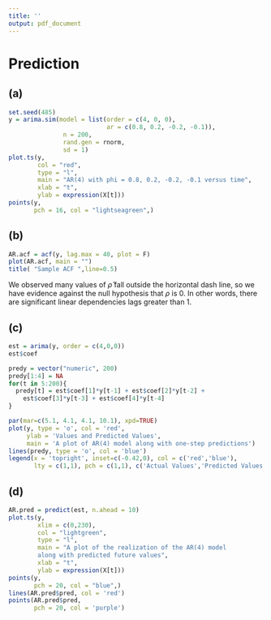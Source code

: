 ---
title: ''
output: pdf_document
---

# Prediction

## (a)

```{r}
set.seed(485)
y = arima.sim(model = list(order = c(4, 0, 0),
                           ar = c(0.8, 0.2, -0.2, -0.1)),
               n = 200,
               rand.gen = rnorm,
               sd = 1)
plot.ts(y,
        col = "red",
        type = "l",
        main = "AR(4) with phi = 0.8, 0.2, -0.2, -0.1 versus time",
        xlab = "t",
        ylab = expression(X[t]))
points(y,
       pch = 16, col = "lightseagreen",)
```

\bigskip

## (b)

```{r}
AR.acf = acf(y, lag.max = 40, plot = F)
plot(AR.acf, main = "")
title( "Sample ACF ",line=0.5)
```

\bigskip

We observed many values of $\hat{\rho}$ fall outside the horizontal dash line, so we have evidence against the null hypothesis that $\rho$ is 0. In other words, there are significant linear dependencies lags greater than 1. 

\bigskip

## (c)

```{r}
est = arima(y, order = c(4,0,0))
est$coef
```

```{r}
predy = vector("numeric", 200)
predy[1:4] = NA
for(t in 5:200){
  predy[t] = est$coef[1]*y[t-1] + est$coef[2]*y[t-2] + 
    est$coef[3]*y[t-3] + est$coef[4]*y[t-4]
}
```

```{r, fig.width=7.5}
par(mar=c(5.1, 4.1, 4.1, 10.1), xpd=TRUE)
plot(y, type = 'o', col = 'red',
     ylab = 'Values and Predicted Values',
     main = 'A plot of AR(4) model along with one-step predictions')
lines(predy, type = 'o', col = 'blue')
legend(x = 'topright', inset=c(-0.42,0), col = c('red','blue'), 
       lty = c(1,1), pch = c(1,1), c('Actual Values','Predicted Values'))
```

\bigskip

## (d)
```{r}
AR.pred = predict(est, n.ahead = 10)
plot.ts(y,
        xlim = c(0,230),
        col = "lightgreen",
        type = "l",
        main = "A plot of the realization of the AR(4) model 
        along with predicted future values",
        xlab = "t",
        ylab = expression(X[t]))
points(y,
       pch = 20, col = "blue",)
lines(AR.pred$pred, col = 'red')
points(AR.pred$pred,
       pch = 20, col = 'purple')
```

